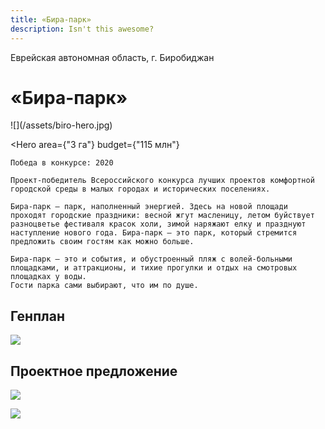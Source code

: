 ```yaml
---
title: «Бира-парк»
description: Isn't this awesome?
---
```


<AffinumLogo />

Еврейская автономная область, г. Биробиджан

# «Бира-парк»

<Wide>
    ![](/assets/biro-hero.jpg)
</Wide>

<Hero
    area={"3 га"}
    budget={"115 млн"}
>
    Победа в конкурсе: 2020

    Проект-победитель Всероссийского конкурса лучших проектов комфортной городской среды в малых городах и исторических поселениях.

    Бира-парк — парк, наполненный энергией. Здесь на новой площади проходят городские праздники: весной жгут масленицу, летом буйствует разноцветье фестиваля красок холи, зимой наряжают елку и празднуют наступление нового года. Бира-парк — это парк, который стремится предложить своим гостям как можно больше. 

    Бира-парк — это и события, и обустроенный пляж с волей-больными площадками, и аттракционы, и тихие прогулки и отдых на смотровых площадках у воды.
    Гости парка сами выбирают, что им по душе.
</Hero>

## Генплан

![](/assets/biro-00.jpg)

## Проектное предложение

![](/assets/biro-01.jpg)

![](/assets/biro-02.jpg)

